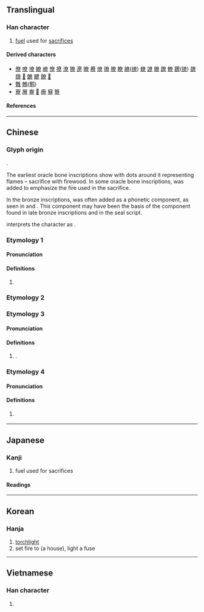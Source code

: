 {{character info}}
==Translingual==

===Han character===
{{Han char|rn=42|rad=小|as=09|sn=12|four=|canj=KCAF|ids=⿱昚小}}

# [[fuel]] used for [[sacrifice]]s

====Derived characters====
* [[僚]] [[嘹]] [[㙩]] [[嫽]] [[嶛]] [[憭]] [[撩]] [[潦]] [[獠]] [[遼]] [[暸]] [[橑]] [[燎]] [[璙]] [[膫]] [[瞭]] [[繚]]([[缭]]) [[蟟]] [[䜍]] [[䝤]] [[蹽]] [[轑]] [[鐐]]([[镣]]) [[镽]] [[爒]] [[𧄈]] [[䩍]] [[飉]] [[䭜]] [[𩻻]]
* [[䨅]] [[鷯]]([[鹩]])
* [[寮]] [[㞠]] [[嶚]] [[𦼔]] [[療]] [[竂]] [[簝]]

====References====
{{Han ref|kx=0297.240|dkj=07517|dj=0592.220|hdz=10565.100|uh=5C1E}}

----

==Chinese==
{{zh-forms|ss=了}}

===Glyph origin===
{{Han etym}}
{{liushu|ic}}.

The earliest oracle bone inscriptions show {{zh-l|*木|tree}} with dots around it representing flames – sacrifice with firewood. In some oracle bone inscriptions, {{zh-l|*火|fire}} was added to emphasize the fire used in the sacrifice.

In the bronze inscriptions, {{och-l|呂}} was often added as a phonetic component, as seen in {{och-l|寮}} and {{och-l|潦}}. This component may have been the basis of the {{zh-l|*日}} component found in late bronze inscriptions and in the seal script.

''{{w|Shuowen}}'' interprets the character as {{Han compound|眘|火|t1=serious|t2=fire}}.

===Etymology 1===

====Pronunciation====
{{zh-pron
|m=liào
|c=liu4
|h=gd=liau4
|mn=
|mn-t=
|mc=
|oc=y
|cat=n
}}

====Definitions====
{{zh-hanzi}}

# {{zh-original|燎|[[ancient]] [[offering]] involving [[burning]] [[wood]]}}

===Etymology 2===
{{zh-see|僚|v}}

===Etymology 3===
{{zh-forms}}

====Pronunciation====
{{zh-pron
|m=Liáo
|c=liu4
|cat=pn
}}

====Definitions====
{{zh-hanzi}}

# {{surname|zh}}.

===Etymology 4===
{{zh-forms}}

====Pronunciation====
{{zh-pron
|h=pfs=liau;gd=liau4
|cat=v
}}

====Definitions====
{{zh-hanzi}}

# {{lb|zh|Hakka}} {{zh-alt form|嫽|tr=-}}

----

==Japanese==

===Kanji===
{{ja-kanji|grade=|rs=小09}}

# fuel used for sacrifices

====Readings====
{{ja-readings
|on=りょう
|kun=かがりび
}}

----

==Korean==

===Hanja===
{{ko-hanja|hangeul=[[료]]>[[요]]|eumhun=|rv=ryo>yo|mr=ryo>yo|y=lyo>yo}}

# [[torchlight]]
# set fire to (a house), light a fuse

----

==Vietnamese==

===Han character===
{{vi-readings|rs=小09|reading=[[lèo]], [[lẽo]], [[treo]]}}

# {{rfdef|vi|sort=小09}}

{{cln|vi|Han tu}}